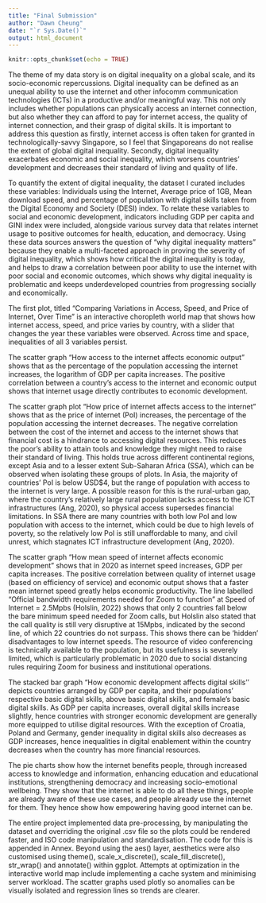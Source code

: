 ```yaml
---
title: "Final Submission"
author: "Dawn Cheung"
date: "`r Sys.Date()`"
output: html_document
---
```


```r
knitr::opts_chunk$set(echo = TRUE)
```

The theme of my data story is on digital inequality on a global scale, and its socio-economic repercussions. Digital inequality can be defined as an unequal ability to use the internet and other infocomm communication technologies (ICTs) in a productive and/or meaningful way. This not only includes whether populations can physically access an  internet connection, but also whether they can afford to pay for internet access, the quality of internet connection, and their grasp of digital skills.
It is important to address this question as firstly, internet access is often taken for granted in technologically-savvy Singapore, so I feel that Singaporeans do not realise the extent of global digital inequality. Secondly, digital inequality exacerbates economic and social inequality, which worsens countries’ development and decreases their standard of living and quality of life.

To quantify the extent of digital inequality, the dataset I curated includes these variables: Individuals using the Internet, Average price of 1GB, Mean download speed, and percentage of population with digital skills taken from the Digital Economy and Society (DESI) index. To relate these variables to social and economic development, indicators including GDP per capita and GINI index were included, alongside various survey data that relates internet usage to positive outcomes for health, education, and democracy. Using these data sources answers the question of “why digital inequality matters” because they enable a multi-faceted approach in proving the severity of digital inequality, which shows how critical the digital inequality is today, and helps to draw a correlation between poor ability to use the internet with poor social and economic outcomes, which shows why digital inequality is problematic and keeps underdeveloped countries from progressing socially and economically. 

The first plot, titled “Comparing Variations in Access, Speed, and Price of Internet, Over Time” is an interactive choropleth world map that shows how internet access, speed, and price varies by country, with a slider that changes the year these variables were observed. Across time and space, inequalities of all 3 variables persist.

The scatter graph “How access to the internet affects economic output” shows that as the percentage of the population accessing the internet increases, the logarithm of GDP per capita increases. The positive correlation between a country’s access to the internet and economic output shows that internet usage directly contributes to economic development.

The scatter graph plot “How price of internet affects access to the internet” shows that as the price of internet (PoI) increases, the percentage of the population accessing the internet decreases. The negative correlation between the cost of the internet and access to the internet shows that financial cost is a hindrance to accessing digital resources. This reduces the poor’s ability to attain tools and knowledge they might need to raise their standard of living. This holds true across different continental regions, except Asia and to a lesser extent Sub-Saharan Africa (SSA), which can be observed when isolating these groups of plots. In Asia, the majority of countries’ PoI is below USD$4, but the range of population with access to the internet is very large. A possible reason for this is the rural-urban gap, where the country’s relatively large rural population lacks access to the ICT infrastructures (Ang, 2020), so physical access supersedes financial limitations. In SSA there are many countries with both low PoI and low population with access to the internet, which could be due to high levels of poverty, so the relatively low PoI is still unaffordable to many, and civil unrest, which stagnates ICT infrastructure development (Ang, 2020).

The scatter graph “How mean speed of internet affects economic development” shows that in 2020 as internet speed increases, GDP per capita increases. The positive correlation between quality of internet usage (based on efficiency of service) and economic output shows that a faster mean internet speed greatly helps economic productivity. The line labelled “Official bandwidth requirements needed for Zoom to function” at Speed of Internet = 2.5Mpbs (Holslin, 2022) shows that only 2 countries fall below the bare minimum speed needed for Zoom calls, but Holslin also stated that the call quality is still very disruptive at 15Mpbs, indicated by the second line, of which 22 countries do not surpass. This shows there can be ‘hidden’ disadvantages to low internet speeds. The resource of video conferencing is technically available to the population, but its usefulness is severely  limited, which is particularly problematic in 2020 due to social distancing rules requiring Zoom for business and institutional operations. 

The stacked bar graph “How economic development affects digital skills'' depicts countries arranged by GDP per capita, and their populations’ respective basic digital skills, above basic digital skills, and female’s basic digital skills. As GDP per capita increases, overall digital skills increase slightly, hence countries with stronger economic development are generally more equipped to utilise digital resources. With the exception of Croatia, Poland and Germany, gender inequality in digital skills also decreases as GDP increases, hence inequalities in digital enablement within the country decreases when the country has more financial resources.

The pie charts show how the internet benefits people, through increased access to knowledge and information, enhancing education and educational institutions, strengthening democracy and increasing socio-emotional wellbeing. They show that the internet is able to do all these things, people are already aware of these use cases, and people already use the internet for them. They hence show how empowering having good internet can be.

The entire project implemented data pre-processing, by manipulating the dataset and overriding the original .csv file so the plots could be rendered faster, and ISO code manipulation and standardisation. The code for this is appended in Annex. Beyond using the aes() layer, aesthetics were also customised using theme(), scale_x_discrete(), scale_fill_discrete(), str_wrap() and annotate() within ggplot. Attempts at optimization in the interactive world map include implementing a cache system and minimising server workload. The scatter graphs used plotly so anomalies can be visually isolated and regression lines so trends are clearer.
